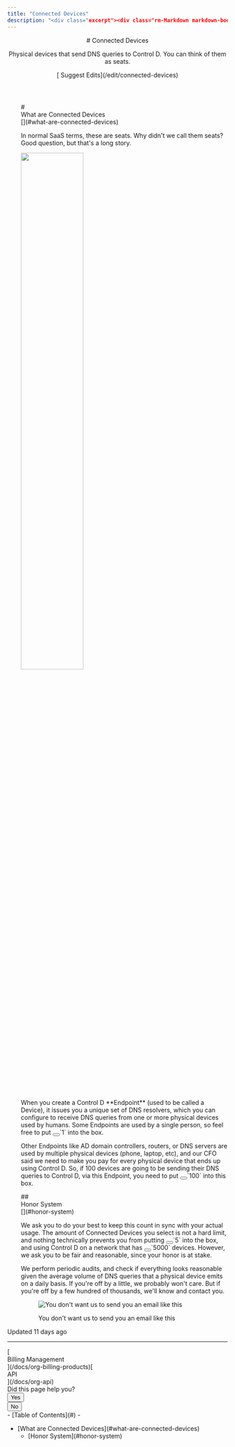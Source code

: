```yaml
---
title: "Connected Devices"
description: "<div class="excerpt"><div class="rm-Markdown markdown-body" data-testid="RDMD"><p>Physical devices that send DNS queries to Control D. You can think of them as seats.</p></div></div></div><div class="col-xs-3">[<i aria-hidden="true" class="icon icon-edit"></i> Suggest Edits](/edit/connected-devices)</div></div></header><div class="grid-container-fluid" id="content-container"><section class="content-body grid-75"><div dehydrated="# <div class=&quot;heading-anchor anchor waypoint&quot; id=&quot;what-are-connected-devices&quot;></div><div class=&quot;heading-text&quot;><div id=&quot;section-what-are-connected-devices&quot; class=&quot;heading-anchor_backwardsCompatibility&quot;></div>What are Connected Devices</div><Link aria-label=&quot;Skip link to What are Connected Devices&quot; class=&quot;heading-anchor-icon fa fa-anchor&quot; href=&quot;#what-are-connected-devices&quot;></Link>"
---
```


<header id="content-head"><div class="row clearfix"><div class="col-xs-9"># Connected Devices

<div class="excerpt"><div class="rm-Markdown markdown-body" data-testid="RDMD"><p>Physical devices that send DNS queries to Control D. You can think of them as seats.</p></div></div></div><div class="col-xs-3">[<i aria-hidden="true" class="icon icon-edit"></i> Suggest Edits](/edit/connected-devices)</div></div></header><div class="grid-container-fluid" id="content-container"><section class="content-body grid-75"><div dehydrated="# <div class=&quot;heading-anchor anchor waypoint&quot; id=&quot;what-are-connected-devices&quot;></div><div class=&quot;heading-text&quot;><div id=&quot;section-what-are-connected-devices&quot; class=&quot;heading-anchor_backwardsCompatibility&quot;></div>What are Connected Devices</div><Link aria-label=&quot;Skip link to What are Connected Devices&quot; class=&quot;heading-anchor-icon fa fa-anchor&quot; href=&quot;#what-are-connected-devices&quot;></Link>

<p>In normal SaaS terms, these are seats. Why didn&#x27;t we call them seats? Good question, but that&#x27;s a long story. </p>
<span aria-label=&quot;&quot; class=&quot;img lightbox closed&quot; role=&quot;button&quot; tabindex=&quot;0&quot;><span class=&quot;lightbox-inner&quot;><Image alt=&quot;&quot; loading=&quot;lazy&quot; src=&quot;https://files.readme.io/b9a750cf044efb6a0be38072f41493e5f511eda859dfdb21d609d259ee824a15-Connected_Devices_New_UI.png&quot; align=&quot;center&quot; class=&quot;&quot; width=&quot;55% &quot; caption=&quot;&quot; height=&quot;auto&quot; title=&quot;&quot;/></span></span>
<p>When you create a Control D **Endpoint** (used to be called a Device), it issues you a unique set of DNS resolvers, which you can configure to receive DNS queries from one or more physical devices used by humans. Some Endpoints are used by a single person, so feel free to put <button aria-label=&quot;Copy Code&quot; class=&quot;rdmd-code-copy fa&quot;></button>`1` into the box. </p>
<p>Other Endpoints like AD domain controllers, routers, or DNS servers are used by multiple physical devices (phone, laptop, etc), and our CFO said we need to make you pay for every physical device that ends up using Control D. So, if 100 devices are going to be sending their DNS queries to Control D, via this Endpoint, you need to put <button aria-label=&quot;Copy Code&quot; class=&quot;rdmd-code-copy fa&quot;></button>`100` into this box. </p>
## <div class=&quot;heading-anchor anchor waypoint&quot; id=&quot;honor-system&quot;></div><div class=&quot;heading-text&quot;><div id=&quot;section-honor-system&quot; class=&quot;heading-anchor_backwardsCompatibility&quot;></div>Honor System</div><Link aria-label=&quot;Skip link to Honor System&quot; class=&quot;heading-anchor-icon fa fa-anchor&quot; href=&quot;#honor-system&quot;></Link>

<p>We ask you to do your best to keep this count in sync with your actual usage. The amount of Connected Devices you select is not a hard limit, and nothing technically prevents you from putting <button aria-label=&quot;Copy Code&quot; class=&quot;rdmd-code-copy fa&quot;></button>`5` into the box, and using Control D on a network that has <button aria-label=&quot;Copy Code&quot; class=&quot;rdmd-code-copy fa&quot;></button>`5000` devices. However, we ask you to be fair and reasonable, since your honor is at stake. </p>
<p>We perform periodic audits, and check if everything looks reasonable given the average volume of DNS queries that a physical device emits on a daily basis. If you&#x27;re off by a little, we probably won&#x27;t care. But if you&#x27;re off by a few hundred of thousands, we&#x27;ll know and contact you. </p>
<figure><span aria-label=&quot;You don&#x27;t want us to send you an email like this&quot; class=&quot;img lightbox closed&quot; role=&quot;button&quot; tabindex=&quot;0&quot;><span class=&quot;lightbox-inner&quot;><Image alt=&quot;You don&#x27;t want us to send you an email like this&quot; loading=&quot;lazy&quot; src=&quot;https://files.readme.io/fa57705-image.png&quot; align=&quot;center&quot; class=&quot;&quot; caption=&quot;&quot; height=&quot;auto&quot; title=&quot;&quot; width=&quot;auto&quot;/></span></span><figcaption><p>You don&#x27;t want us to send you an email like this</p></figcaption></figure>" style="margin-left:31px" class="rm-Markdown markdown-body rm-Markdown markdown-body ng-non-bindable" data-testid="RDMD"># <div class="heading-anchor anchor waypoint" id="what-are-connected-devices"></div><div class="heading-text"><div id="section-what-are-connected-devices" class="heading-anchor_backwardsCompatibility"></div>What are Connected Devices</div>[](#what-are-connected-devices)

<p>In normal SaaS terms, these are seats. Why didn't we call them seats? Good question, but that's a long story. </p>
<span aria-label="" class="img lightbox closed" role="button" tabindex="0"><span class="lightbox-inner"><Image alt="" loading="lazy" src="https://files.readme.io/b9a750cf044efb6a0be38072f41493e5f511eda859dfdb21d609d259ee824a15-Connected_Devices_New_UI.png" align="center" class="" width="55% " caption="" height="auto" title=""></span></span>
<p>When you create a Control D **Endpoint** (used to be called a Device), it issues you a unique set of DNS resolvers, which you can configure to receive DNS queries from one or more physical devices used by humans. Some Endpoints are used by a single person, so feel free to put <button aria-label="Copy Code" class="rdmd-code-copy fa"></button>`<span class="cm-s-neo" data-testid="SyntaxHighlighter">1</span>` into the box. </p>
<p>Other Endpoints like AD domain controllers, routers, or DNS servers are used by multiple physical devices (phone, laptop, etc), and our CFO said we need to make you pay for every physical device that ends up using Control D. So, if 100 devices are going to be sending their DNS queries to Control D, via this Endpoint, you need to put <button aria-label="Copy Code" class="rdmd-code-copy fa"></button>`<span class="cm-s-neo" data-testid="SyntaxHighlighter">100</span>` into this box. </p>
## <div class="heading-anchor anchor waypoint" id="honor-system"></div><div class="heading-text"><div id="section-honor-system" class="heading-anchor_backwardsCompatibility"></div>Honor System</div>[](#honor-system)

<p>We ask you to do your best to keep this count in sync with your actual usage. The amount of Connected Devices you select is not a hard limit, and nothing technically prevents you from putting <button aria-label="Copy Code" class="rdmd-code-copy fa"></button>`<span class="cm-s-neo" data-testid="SyntaxHighlighter">5</span>` into the box, and using Control D on a network that has <button aria-label="Copy Code" class="rdmd-code-copy fa"></button>`<span class="cm-s-neo" data-testid="SyntaxHighlighter">5000</span>` devices. However, we ask you to be fair and reasonable, since your honor is at stake. </p>
<p>We perform periodic audits, and check if everything looks reasonable given the average volume of DNS queries that a physical device emits on a daily basis. If you're off by a little, we probably won't care. But if you're off by a few hundred of thousands, we'll know and contact you. </p>
<figure><span aria-label="You don't want us to send you an email like this" class="img lightbox closed" role="button" tabindex="0"><span class="lightbox-inner"><Image alt="You don't want us to send you an email like this" loading="lazy" src="https://files.readme.io/fa57705-image.png" align="center" class="" caption="" height="auto" title="" width="auto"></span></span><figcaption><p>You don't want us to send you an email like this</p></figcaption></figure></div><div class="UpdatedAt"><p class="DateLine "><i class="icon icon-watch"></i>Updated<!-- --> <!-- -->11 days ago<!-- --> </p></div><hr class="NextStepsDivider"><nav aria-label="Pagination Controls" class="PaginationControlsjDYuqu8pBMUy rm-Pagination">[<span class="PaginationControls-iconZbaZ3tgyhNmI icon-arrow-left2"></span><div class="PaginationControls-text3qEXHZU00znD PaginationControls-text_left3wBkn4C9R0W_">Billing Management</div>](/docs/org-billing-products)[<div class="PaginationControls-text3qEXHZU00znD PaginationControls-text_right3EIfWubgRVVP">API</div><span class="PaginationControls-iconZbaZ3tgyhNmI icon-arrow-right2"></span>](/docs/org-api)</nav><div class="rm-PageThumbs PageThumbs"><div class="PageThumbs-helpful">Did this page help you?<div class="PageThumbs-cta"><div class="Dropdown Dropdown_closed"><button aria-haspopup="dialog" class="Button Button_sm PageThumbs-button Dropdown-toggle Button_secondary Button_secondary_text" type="button" aria-expanded="false"><i class="icon icon-thumbs-up-2"></i><span>Yes</span></button></div><div class="Dropdown Dropdown_closed"><button aria-haspopup="dialog" class="Button Button_sm PageThumbs-button Dropdown-toggle Button_secondary Button_secondary_text" type="button" aria-expanded="false"><i class="icon icon-thumbs-down1"></i><span>No</span></button></div></div></div></div></section><section class="content-toc grid-25"><nav>- [<i class="icon icon-text-align-left"></i>Table of Contents](#)
- <ul>
<li>
[What are Connected Devices](#what-are-connected-devices)
<ul>
<li>[Honor System](#honor-system)

</li>
</ul></li></ul></nav></section></div><div class="ModalWrapper" id="tutorialmodal-root"></div>